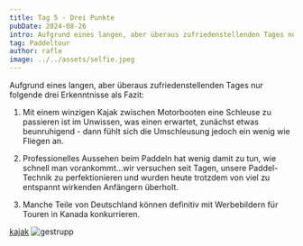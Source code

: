 ```yaml
---
title: Tag 5 - Drei Punkte
pubDate: 2024-08-26
intro: Aufgrund eines langen, aber überaus zufriedenstellenden Tages nur folgende drei Erkenntnisse als Fazit
tag: Paddeltour
author: raflo
image: ../../assets/selfie.jpeg
---
```


Aufgrund eines langen, aber überaus zufriedenstellenden Tages nur folgende drei Erkenntnisse als Fazit:

1. Mit einem winzigen Kajak zwischen Motorbooten eine Schleuse zu passieren ist im Unwissen, was einen erwartet, zunächst etwas beunruhigend - dann fühlt sich die Umschleusung jedoch ein wenig wie Fliegen an.

2. Professionelles Aussehen beim Paddeln hat wenig damit zu tun, wie schnell man vorankommt...wir versuchen seit Tagen, unsere Paddel-Technik zu perfektionieren und wurden heute trotzdem von viel zu entspannt wirkenden Anfängern überholt.

3. Manche Teile von Deutschland können definitiv mit Werbebildern für Touren in Kanada konkurrieren.

[kajak](../../assets/kajak.jpeg)
![gestrupp](../../assets/gestrupp.jpeg)